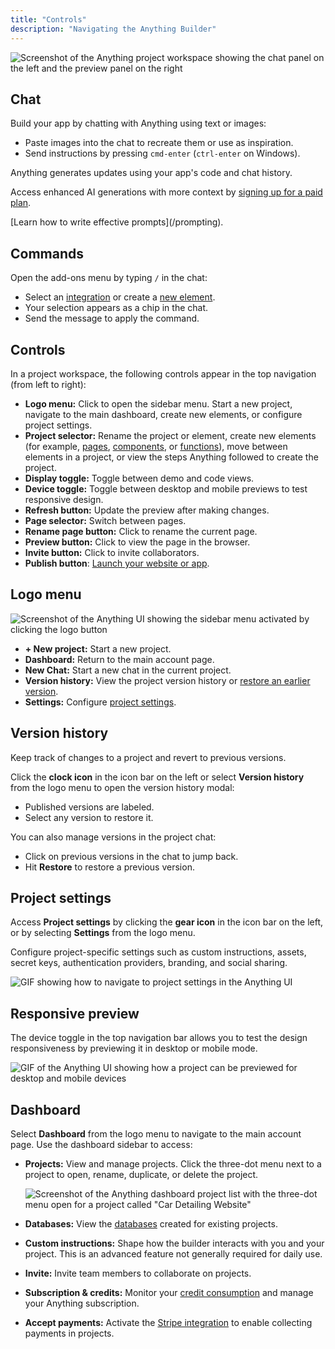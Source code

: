 ```yaml
---
title: "Controls"
description: "Navigating the Anything Builder"
---
```


![Screenshot of the Anything project workspace showing the chat panel on the left and the preview panel on the right](/images/controls.png)

## Chat

Build your app by chatting with Anything using text or images:

- Paste images into the chat to recreate them or use as inspiration.
- Send instructions by pressing `cmd-enter` (`ctrl-enter` on Windows).

Anything generates updates using your app's code and chat history.

Access enhanced AI generations with more context by [signing up for a paid plan](https://www.createanything.com/pricing).



<Info>
  [Learn how to write effective prompts](/prompting).
</Info>

## Commands

Open the add-ons menu by typing `/` in the chat:

- Select an [integration](/builder/integrations) or create a [new element](/builder/pages#add-elements).
- Your selection appears as a chip in the chat.
- Send the message to apply the command.

## Controls

In a project workspace, the following controls appear in the top navigation (from left to right):

- **Logo menu:** Click to open the sidebar menu. Start a new project, navigate to the main dashboard, create new elements, or configure project settings.
- **Project selector:** Rename the project or element, create new elements (for example, [pages](/builder/pages), [components](/builder/components), or [functions](/builder/functions)), move between elements in a project, or view the steps Anything followed to create the project.
- **Display toggle:** Toggle between demo and code views.
- **Device toggle:** Toggle between desktop and mobile previews to test responsive design.
- **Refresh button:** Update the preview after making changes.
- **Page selector:** Switch between pages.
- **Rename page button:** Click to rename the current page.
- **Preview button:** Click to view the page in the browser.
- **Invite button:** Click to invite collaborators.
- **Publish button**: [Launch your website or app](/publish-and-share/publish).

## Logo menu

![Screenshot of the Anything UI showing the sidebar menu activated by clicking the logo button](/images/logomenucontrols.png)

- **+ New project:** Start a new project.
- **Dashboard:** Return to the main account page.
- **New Chat:** Start a new chat in the current project.
- **Version history:** View the project version history or [restore an earlier version](https://www.create.xyz/docs/essentials#version-history).
- **Settings:** Configure [project settings](/essentials#project-settings).

## Version history

Keep track of changes to a project and revert to previous versions.

Click the **clock icon** in the icon bar on the left or select **Version history** from the logo menu to open the version history modal:

- Published versions are labeled.
- Select any version to restore it.

You can also manage versions in the project chat:

- Click on previous versions in the chat to jump back.
- Hit **Restore** to restore a previous version.

## Project settings

Access **Project settings** by clicking the **gear icon** in the icon bar on the left, or by selecting **Settings** from the logo menu.

Configure project-specific settings such as custom instructions, assets, secret keys, authentication providers, branding, and social sharing.

![GIF showing how to navigate to project settings in the Anything UI](/images/projectnavigation2.gif)

## Responsive preview

The device toggle in the top navigation bar allows you to test the design responsiveness by previewing it in desktop or mobile mode.

![GIF of the Anything UI showing how a project can be previewed for desktop and mobile devices](/images/2025-07-2114.13.17.gif)

## Dashboard

Select **Dashboard** from the logo menu to navigate to the main account page. Use the dashboard sidebar to access:

- **Projects:** View and manage projects. Click the three-dot menu next to a project to open, rename, duplicate, or delete the project.

    ![Screenshot of the Anything dashboard project list with the three-dot menu open for a project called "Car Detailing Website"](/images/dashboard1.png)

- **Databases:** View the [databases](/builder/databases) created for existing projects.
- **Custom instructions:** Shape how the builder interacts with you and your project. This is an advanced feature not generally required for daily use.
- **Invite:** Invite team members to collaborate on projects.
- **Subscription & credits:** Monitor your [credit consumption](/account/credits) and manage your Anything subscription.
- **Accept payments:** Activate the [Stripe integration](/stripe) to enable collecting payments in projects.
